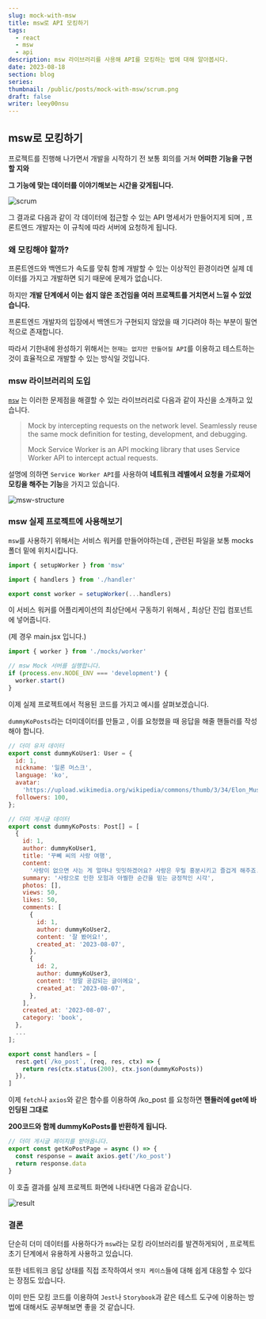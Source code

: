 ```yaml
---
slug: mock-with-msw
title: msw로 API 모킹하기
tags:
  - react
  - msw
  - api
description: msw 라이브러리를 사용해 API를 모킹하는 법에 대해 알아봅시다.
date: 2023-08-18
section: blog
series:
thumbnail: /public/posts/mock-with-msw/scrum.png
draft: false
writer: leey00nsu
---
```


## msw로 모킹하기

프로젝트를 진행해 나가면서 개발을 시작하기 전 보통 회의를 거쳐 **어떠한 기능을 구현할 지와**

**그 기능에 맞는 데이터를 이야기해보는 시간을 갖게됩니다.**

![scrum](/public/posts/mock-with-msw/scrum.png)

그 결과로 다음과 같이 각 데이터에 접근할 수 있는 API 명세서가 만들어지게 되며 , 프론트엔드 개발자는 이 규칙에 따라 서버에 요청하게 됩니다.

### 왜 모킹해야 할까?

프론트엔드와 백엔드가 속도를 맞춰 함께 개발할 수 있는 이상적인 환경이라면 실제 데이터를 가지고 개발하면 되기 때문에 문제가 없습니다.

하지만 **개발 단계에서 이는 쉽지 않은 조건임을 여러 프로젝트를 거치면서 느낄 수 있었습니다.**

프론트엔드 개발자의 입장에서 백엔드가 구현되지 않았을 때 기다려야 하는 부분이 필연적으로 존재합니다.

따라서 기한내에 완성하기 위해서는 `현재는 없지만 만들어질 API`를 이용하고 테스트하는것이 효율적으로 개발할 수 있는 방식일 것입니다.

### msw 라이브러리의 도입

[`msw`](https://mswjs.io/) 는 이러한 문제점을 해결할 수 있는 라이브러리로 다음과 같이 자신을 소개하고 있습니다.

> Mock by intercepting requests on the network level. Seamlessly reuse the same mock definition for testing, development, and debugging.
>
> Mock Service Worker is an API mocking library that uses Service Worker API to intercept actual requests.

설명에 의하면 `Service Worker API`를 사용하여 **네트워크 레벨에서 요청을 가로채어 모킹을 해주는 기능**을 가지고 있습니다.

![msw-structure](/public/posts/mock-with-msw/msw-structure.png)

### msw 실제 프로젝트에 사용해보기

`msw`를 사용하기 위해서는 서비스 워커를 만들어야하는데 , 관련된 파일을 보통 mocks 폴더 밑에 위치시킵니다.

```jsx title="mocks/worker.js"
import { setupWorker } from 'msw'

import { handlers } from './handler'

export const worker = setupWorker(...handlers)
```

이 서비스 워커를 어플리케이션의 최상단에서 구동하기 위해서 , 최상단 진입 컴포넌트에 넣어줍니다.

(제 경우 main.jsx 입니다.)

```jsx title="src/main.jsx"
import { worker } from './mocks/worker'

// msw Mock 서버를 실행합니다.
if (process.env.NODE_ENV === 'development') {
  worker.start()
}
```

이제 실제 프로젝트에서 적용된 코드를 가지고 예시를 살펴보겠습니다.

`dummyKoPosts`라는 더미데이터를 만들고 , 이를 요청했을 때 응답을 해줄 핸들러를 작성해야 합니다.

```jsx title="더미 데이터"
// 더미 유저 데이터
export const dummyKoUser1: User = {
  id: 1,
  nickname: '일론 머스크',
  language: 'ko',
  avatar:
    'https://upload.wikimedia.org/wikipedia/commons/thumb/3/34/Elon_Musk_Royal_Society_%28crop2%29.jpg/225px-Elon_Musk_Royal_Society_%28crop2%29.jpg',
  followers: 100,
};

// 더미 게시글 데이터
export const dummyKoPosts: Post[] = [
  {
    id: 1,
    author: dummyKoUser1,
    title: '꾸뻬 씨의 사랑 여행',
    content:
      '사랑이 없으면 사는 게 얼마나 밋밋하겠어요? 사랑은 우릴 흥분시키고 즐겁게 해주죠. 사랑을 하면 삶은 모험의 연속이 되고, 만남은 순간순간 아찔한 경이가 된답니다. 물론 늘 그런 건 아니지만요. 그래도 전 사랑이 현대 생활의 가장 큰 불행, 즉 권태로부터 우릴 지켜준다고 믿고 있습니다. 우리나라의 경우이긴 하지만 우린 지나칠 정도로 보호받으며 살고 있어요. 그런 우리에게 사랑은 마지막으로 남아 있는 모험이지요. 우릴 늘 젊게 만들어주는 사랑 만세예요.',
    summary: '사랑으로 인한 모험과 아찔한 순간을 믿는 긍정적인 시각',
    photos: [],
    views: 50,
    likes: 50,
    comments: [
      {
        id: 1,
        author: dummyKoUser2,
        content: '잘 봤어요!',
        created_at: '2023-08-07',
      },
      {
        id: 2,
        author: dummyKoUser3,
        content: '정말 공감되는 글이에요',
        created_at: '2023-08-07',
      },
    ],
    created_at: '2023-08-07',
    category: 'book',
  },
  ...
];
```

```jsx title="mocks/handler.js"
export const handlers = [
  rest.get(`/ko_post`, (req, res, ctx) => {
    return res(ctx.status(200), ctx.json(dummyKoPosts))
  }),
]
```

이제 `fetch`나 `axios`와 같은 함수를 이용하여 /ko_post 를 요청하면 **핸들러에 get에 바인딩된 그대로**

**200코드와 함께 dummyKoPosts를 반환하게 됩니다.**

```jsx title="getKoPostPage"
// 더미 게시글 페이지를 받아옵니다.
export const getKoPostPage = async () => {
  const response = await axios.get('/ko_post')
  return response.data
}
```

이 호출 결과를 실제 프로젝트 화면에 나타내면 다음과 같습니다.

![result](/public/posts/mock-with-msw/result.png)

### 결론

단순히 더미 데이터를 사용하다가 `msw`라는 모킹 라이브러리를 발견하게되어 , 프로젝트 초기 단계에서 유용하게 사용하고 있습니다.

또한 네트워크 응답 상태를 직접 조작하여서 `엣지 케이스`들에 대해 쉽게 대응할 수 있다는 장점도 있습니다.

이미 만든 모킹 코드를 이용하여 `Jest`나 `Storybook`과 같은 테스트 도구에 이용하는 방법에 대해서도 공부해보면 좋을 것 같습니다.
